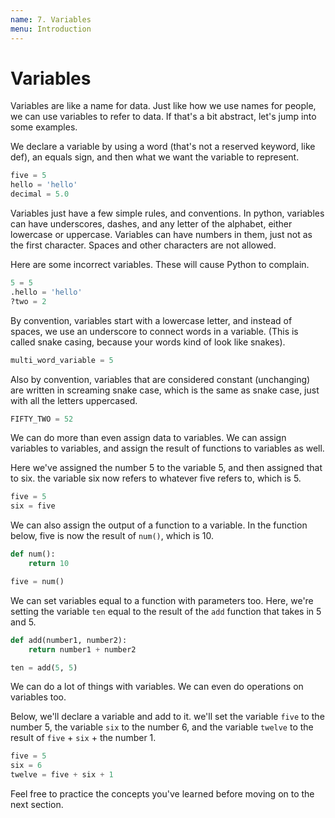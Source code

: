 ```yaml
---
name: 7. Variables
menu: Introduction
---
```



# Variables

Variables are like a name for data. Just like how we use names for people, we can use variables to refer to data. If that's a bit abstract, let's jump into some examples.

We declare a variable by using a word (that's not a reserved keyword, like def), an equals sign, and then what we want the variable to represent.

```python
five = 5
hello = 'hello'
decimal = 5.0
```

Variables just have a few simple rules, and conventions. In python, variables can have underscores, dashes, and any letter of the alphabet, either lowercase or uppercase. Variables can have numbers in them, just not as the first character. Spaces and other characters are not allowed.

Here are some incorrect variables. These will cause Python to complain.

```python
5 = 5
.hello = 'hello'
?two = 2
```

By convention, variables start with a lowercase letter, and instead of spaces, we use an underscore to connect words in a variable. (This is called snake casing, because your words kind of look like snakes).

```python
multi_word_variable = 5
```

Also by convention, variables that are considered constant (unchanging) are written in screaming snake case, which is the same as snake case, just with all the letters uppercased.

```python
FIFTY_TWO = 52
```

We can do more than even assign data to variables. We can assign variables to variables, and assign the result of functions to variables as well.

Here we've assigned the number 5 to the variable 5, and then assigned that to six. the variable six now refers to whatever five refers to, which is 5.

```python
five = 5
six = five
```

We can also assign the output of a function to a variable.
In the function below, five is now the result of `num()`, which is 10.

```python
def num():
    return 10

five = num()
```

We can set variables equal to a function with parameters too. Here, we're setting the variable `ten` equal to the result of the `add` function that takes in 5 and 5.

```python
def add(number1, number2):
    return number1 + number2

ten = add(5, 5)
```

We can do a lot of things with variables. We can even do operations on variables too.

Below, we'll declare a variable and add to it.
we'll set the variable `five` to the number 5, the variable `six` to the number 6, and the variable `twelve` to the result of `five` + `six` + the number 1.

```python
five = 5
six = 6
twelve = five + six + 1
```

Feel free to practice the concepts you've learned before moving on to the next section.

<Repl />

